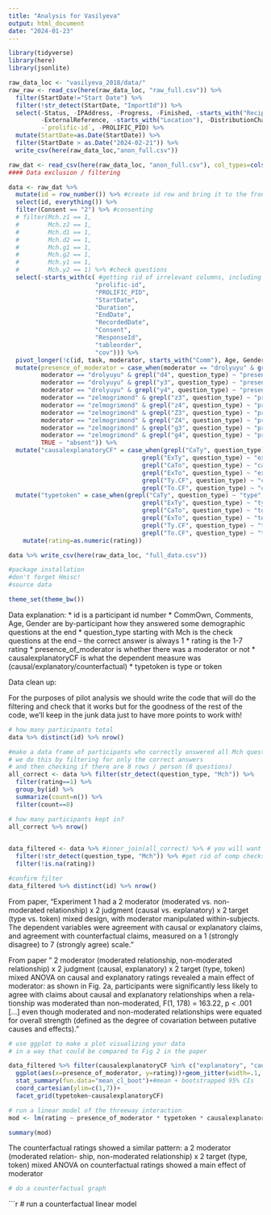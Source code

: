 ```yaml
---
title: "Analysis for Vasilyeva"
output: html_document
date: "2024-01-23"
---
```


```r
library(tidyverse)
library(here)
library(jsonlite)

raw_data_loc <- "vasilyeva_2018/data/"
raw_raw <- read_csv(here(raw_data_loc, "raw_full.csv")) %>% 
  filter(StartDate!="Start Date") %>% 
  filter(!str_detect(StartDate, "ImportId")) %>% 
  select(-Status, -IPAddress, -Progress, -Finished, -starts_with("Recipient"),
         -ExternalReference, -starts_with("Location"), -DistributionChannel, -UserLanguage,
         -`prolific-id`, -PROLIFIC_PID) %>% 
  mutate(StartDate=as.Date(StartDate)) %>% 
  filter(StartDate > as.Date("2024-02-21")) %>% 
  write_csv(here(raw_data_loc,"anon_full.csv"))
```

```r
raw_dat <- read_csv(here(raw_data_loc, "anon_full.csv"), col_types=cols(.default="c"))
#### Data exclusion / filtering

data <- raw_dat %>% 
  mutate(id = row_number()) %>% #create id row and bring it to the front
  select(id, everything()) %>% 
  filter(Consent == "2") %>% #consenting
  # filter(Mch.z1 == 1,
  #        Mch.z2 == 1,
  #        Mch.d1 == 1,
  #        Mch.d2 == 1,
  #        Mch.g1 == 1,
  #        Mch.g2 == 1,
  #        Mch.y1 == 1,
  #        Mch.y2 == 1) %>% #check questions
  select(-starts_with(c( #getting rid of irrelevant columns, including check questions
                        "prolific-id",
                        "PROLIFIC_PID",
                        "StartDate",
                        "Duration",
                        "EndDate",
                        "RecordedDate",
                        "Consent",
                        "ResponseId",
                        "tableorder",
                        "cov"))) %>% 
  pivot_longer(!c(id, task, moderator, starts_with("Comm"), Age, Gender), names_to = "question_type", values_to = "rating") %>%  #turn table into longer
  mutate(presence_of_moderator = case_when(moderator == "drolyuyu" & grepl("d3", question_type) ~ "present", #create column indicating whether it was moderated or not
         moderator == "drolyuyu" & grepl("d4", question_type) ~ "present",
         moderator == "drolyuyu" & grepl("y3", question_type) ~ "present",
         moderator == "drolyuyu" & grepl("y4", question_type) ~ "present",
         moderator == "zelmogrimond" & grepl("z3", question_type) ~ "present",
         moderator == "zelmogrimond" & grepl("z4", question_type) ~ "present",
         moderator == "zelmogrimond" & grepl("Z3", question_type) ~ "present",
         moderator == "zelmogrimond" & grepl("Z4", question_type) ~ "present",
         moderator == "zelmogrimond" & grepl("g3", question_type) ~ "present",
         moderator == "zelmogrimond" & grepl("g4", question_type) ~ "present",
         TRUE ~ "absent")) %>% 
  mutate("causalexplanatoryCF" = case_when(grepl("CaTy", question_type) ~ "causal", #change column names
                                     grepl("ExTy", question_type) ~ "explanatory",
                                     grepl("CaTo", question_type) ~ "causal",
                                     grepl("ExTo", question_type) ~ "explanatory",
                                     grepl("Ty.CF", question_type) ~ "counterfactual",
                                     grepl("To.CF", question_type) ~ "counterfactual")) %>% 
  mutate("typetoken" = case_when(grepl("CaTy", question_type) ~ "type", #change column names
                                     grepl("ExTy", question_type) ~ "type",
                                     grepl("CaTo", question_type) ~ "token",
                                     grepl("ExTo", question_type) ~ "token",
                                     grepl("Ty.CF", question_type) ~ "type",
                                     grepl("To.CF", question_type) ~ "token")) %>% 
    mutate(rating=as.numeric(rating))

data %>% write_csv(here(raw_data_loc, "full_data.csv"))
```


```r
#package installation
#don't forget Hmisc!
#source data

theme_set(theme_bw())
```

Data explanation:
* id is a participant id number
* CommOwn, Comments, Age, Gender are by-participant how they answered some demographic questions at the end
* question_type starting with Mch is the check questions at the end -- the correct answer is always 1
* rating is the 1-7 rating
* presence_of_moderator is whether there was a moderator or not
* causalexplanatoryCF is what the dependent measure was (causal/explanatory/counterfactual)
* typetoken is type or token


Data clean up:

For the purposes of pilot analysis we should write the code that will do the filtering and check that it works
but for the goodness of the rest of the code, we'll keep in the junk data just to have more points to work with!

```r

# how many participants total
data %>% distinct(id) %>% nrow()

#make a data frame of participants who correctly answered all Mch questions
# we do this by filtering for only the correct answers
# and then checking if there are 8 rows / person (8 questions)
all_correct <- data %>% filter(str_detect(question_type, "Mch")) %>% 
  filter(rating==1) %>% 
  group_by(id) %>% 
  summarize(count=n()) %>% 
  filter(count==8)

# how many participants kept in?
all_correct %>% nrow()
  

data_filtered <- data %>% #inner_join(all_correct) %>% # you will want this in the real data, but to have both explanatory & causal include all the data for now
  filter(!str_detect(question_type, "Mch")) %>% #get rid of comp checks now
  filter(!is.na(rating))

#confirm filter
data_filtered %>% distinct(id) %>% nrow()

```

From paper, "Experiment 1 had a 2 moderator (moderated vs. non-moderated relationship) x 2 judgment (causal vs. explanatory) x 2 target (type vs. token) mixed design, with moderator manipulated within-subjects. The dependent variables were agreement with causal or explanatory claims, and agreement with counterfactual claims, measured on a 1 (strongly disagree) to 7 (strongly agree) scale."

From paper " 2 moderator (moderated relationship, non-moderated relationship) x 2 judgment (causal,
explanatory) x 2 target (type, token) mixed ANOVA on causal and explanatory ratings
revealed a main effect of moderator: as shown in Fig. 2a, participants were significantly
less likely to agree with claims about causal and explanatory relationships when a rela-
tionship was moderated than non-moderated, F(1, 178) = 163.22, p < .001 [...]
even though moderated and non-moderated relationships were equated for overall strength
(defined as the degree of covariation between putative causes and effects)."

```r
# use ggplot to make a plot visualizing your data 
# in a way that could be compared to Fig 2 in the paper

data_filtered %>% filter(causalexplanatoryCF %in% c("explanatory", "causal")) %>% 
  ggplot(aes(x=presence_of_moderator, y=rating))+geom_jitter(width=.1, height=0)+
  stat_summary(fun.data="mean_cl_boot")+#mean + bootstrapped 95% CIs
  coord_cartesian(ylim=c(1,7))+
  facet_grid(typetoken~causalexplanatoryCF)

```

```r
# run a linear model of the threeway interaction 
mod <- lm(rating ~ presence_of_moderator * typetoken * causalexplanatoryCF, data=data_filtered %>% filter(causalexplanatoryCF %in% c("explanatory", "causal")))

summary(mod)
```
The counterfactual ratings showed a similar pattern: a 2 moderator (moderated relation-
ship, non-moderated relationship) x 2 target (type, token) mixed ANOVA on counterfactual
ratings showed a main effect of moderator

```r
# do a counterfactual graph

```

```r
# run a counterfactual linear model 
